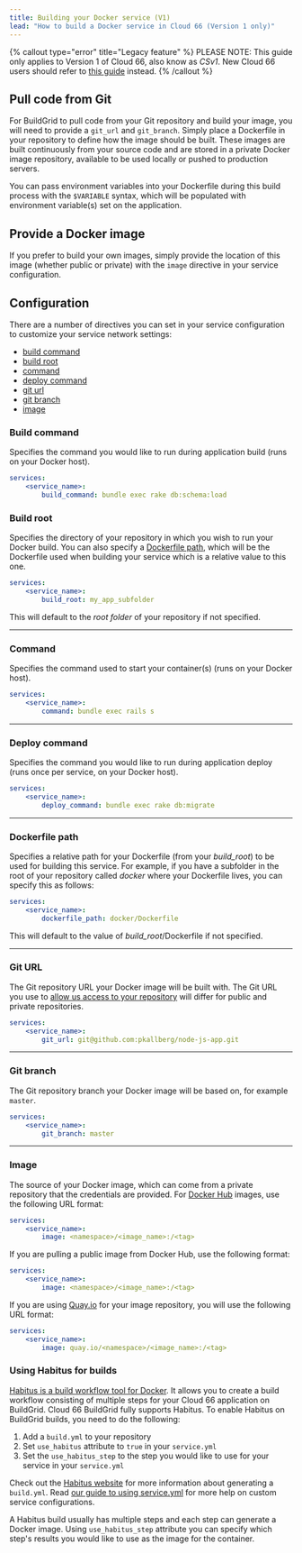```yaml
---
title: Building your Docker service (V1)
lead: "How to build a Docker service in Cloud 66 (Version 1 only)"
---
```


{% callout type="error" title="Legacy feature" %}
PLEASE NOTE: This guide only applies to Version 1 of Cloud 66, also know as *CSv1*. New Cloud 66 users should refer to [this guide](/docs/build-and-config/docker-service-configuration) instead. 
{% /callout %}

## Pull code from Git

For BuildGrid to pull code from your Git repository and build your image, you will need to provide a `git_url` and `git_branch`. Simply place a Dockerfile in your repository to define how the image should be built. These images are built continuously from your source code and are stored in a private Docker image repository, available to be used locally or pushed to production servers.

You can pass environment variables into your Dockerfile during this build process with the `$VARIABLE` syntax, which will be populated with environment variable(s) set on the application.

## Provide a Docker image

If you prefer to build your own images, simply provide the location of this image (whether public or private) with the `image` directive in your service configuration.

## Configuration

There are a number of directives you can set in your service configuration to customize your service network settings:

- [build command](#build-command)
- [build root](#build-root)
- [command](#command)
- [deploy command](#deploy-command)
- [git url](#git-url)
- [git branch](#git-branch)
- [image](#image)

### Build command

Specifies the command you would like to run during application build (runs on your Docker host).

```yaml
services:
    <service_name>:
        build_command: bundle exec rake db:schema:load
```

### Build root

Specifies the directory of your repository in which you wish to run your Docker build. You can also specify a [Dockerfile path](/docs/build-and-config/building-your-service#dockerfile_path), which will be the Dockerfile used when building your service which is a relative value to this one.

```yaml
services:
    <service_name>:
        build_root: my_app_subfolder
```

This will default to the _root folder_ of your repository if not specified.

* * *

### Command

Specifies the command used to start your container(s) (runs on your Docker host).

```yaml
services:
    <service_name>:
        command: bundle exec rails s
```

* * *

### Deploy command

Specifies the command you would like to run during application deploy (runs once per service, on your Docker host).

```yaml
services:
    <service_name>:
        deploy_command: bundle exec rake db:migrate
```

* * *

### Dockerfile path

Specifies a relative path for your Dockerfile (from your _build_root_) to be used for building this service. For example, if you have a subfolder in the root of your repository called _docker_ where your Dockerfile lives, you can specify this as follows:

```yaml
services:
    <service_name>:
        dockerfile_path: docker/Dockerfile
```

This will default to the value of _build_root_/Dockerfile if not specified.

* * *

### Git URL

The Git repository URL your Docker image will be built with. The Git URL you use to [allow us access to your repository](/docs/cloud-66-101/access-your-code) will differ for public and private repositories.

```yaml
services:
    <service_name>:
        git_url: git@github.com:pkallberg/node-js-app.git
```

* * *

### Git branch

The Git repository branch your Docker image will be based on, for example `master`.

```yaml
services:
    <service_name>:
        git_branch: master
```

* * *

### Image

The source of your Docker image, which can come from a private repository that the credentials are provided. For [Docker Hub](https://registry.hub.docker.com/) images, use the following URL format:

```yaml
services:
    <service_name>:
        image: <namespace>/<image_name>:/<tag>
```

If you are pulling a public image from Docker Hub, use the following format:

```yaml
services:
    <service_name>:
        image: <namespace>/<image_name>:/<tag>
```

If you are using [Quay.io](https://quay.io/) for your image repository, you will use the following URL format:

```yaml
services:
    <service_name>:
        image: quay.io/<namespace>/<image_name>:/<tag>
```

### Using Habitus for builds

[Habitus is a build workflow tool for Docker](https://www.habitus.io). It allows you to create a build workflow consisting of multiple steps for your Cloud 66 application on BuildGrid. Cloud 66 BuildGrid fully supports Habitus. To enable Habitus on BuildGrid builds, you need to do the following:

1.  Add a `build.yml` to your repository
2.  Set `use_habitus` attribute to `true` in your `service.yml`
3.  Set the `use_habitus_step` to the step you would like to use for your service in your `service.yml`

Check out the [Habitus website](https://www.habitus.io) for more information about generating a `build.yml`. Read [our guide to using service.yml](/docs/build-and-config/docker-service-configuration) for more help on custom service configurations.

A Habitus build usually has multiple steps and each step can generate a Docker image. Using `use_habitus_step` attribute you can specify which step's results you would like to use as the image for the container. 

